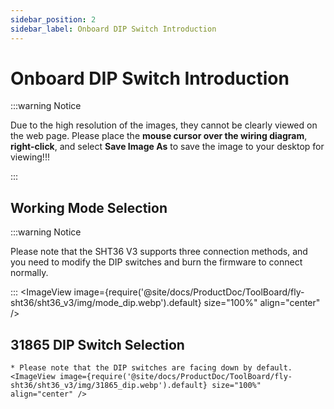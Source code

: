 ```yaml
---
sidebar_position: 2
sidebar_label: Onboard DIP Switch Introduction
---
```


# Onboard DIP Switch Introduction

:::warning Notice

Due to the high resolution of the images, they cannot be clearly viewed on the web page. Please place the **mouse cursor over the wiring diagram**, **right-click**, and select **Save Image As** to save the image to your desktop for viewing!!!

:::

## Working Mode Selection

:::warning Notice

Please note that the SHT36 V3 supports three connection methods, and you need to modify the DIP switches and burn the firmware to connect normally.

:::
    <ImageView image={require('@site/docs/ProductDoc/ToolBoard/fly-sht36/sht36_v3/img/mode_dip.webp').default} size="100%" align="center" />

## 31865 DIP Switch Selection

    * Please note that the DIP switches are facing down by default.
    <ImageView image={require('@site/docs/ProductDoc/ToolBoard/fly-sht36/sht36_v3/img/31865_dip.webp').default} size="100%" align="center" />
